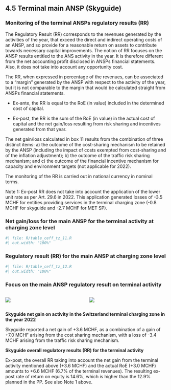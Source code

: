 ## 4.5 Terminal main ANSP (Skyguide) 
### Monitoring of the terminal ANSPs regulatory results (RR)
The Regulatory Result (RR) corresponds to the revenues generated by the activities of the year, that exceed the direct and indirect operating costs of an ANSP, and so provide for a reasonable return on assets to contribute towards necessary capital improvements. The notion of RR focuses on the ANSP results entitled to the ANS activity in the year. It is therefore different from the net accounting profit disclosed in ANSPs financial statements. Also, it does not take into account any opportunity cost.
The RR, when expressed in percentage of the revenues, can be associated to a “margin” generated by the ANSP with respect to the activity of the year, but it is not comparable to the margin that would be calculated straight from ANSPs financial statements.
 - Ex-ante, the RR is equal to the RoE (in value) included in the determined cost of capital.
 - Ex-post, the RR is the sum of the RoE (in value) in the actual cost of capital and the net gain/loss resulting from risk sharing and incentives generated from that year.
The net gain/loss calculated in box 11 results from the combination of three distinct items: a) the outcome of the cost-sharing mechanism to be retained by the ANSP (including the impact of costs exempted from cost-sharing and of the inflation adjustment); b) the outcome of the traffic risk sharing mechanism; and c) the outcome of the financial incentive mechanism for capacity and environment targets (not applicable for 2022). 
The monitoring of the RR is carried out in national currency in nominal terms.

Note 1: Ex-post RR does not take into account the application of the lower unit rate as per Art. 29.6 in 2022. This application generated losses of -3.5 MCHF for entities providing services in the terminal charging zone (-0.8 MCHF for skyguide and -2.7 MCHF for MET SP).

### Net gain/loss for the main ANSP for the terminal activity at charging zone level

```{r}
#| file: R/table_ceff_tz_11.R
#| out.width: "100%"
```



### Regulatory result (RR) for the main ANSP at charging zone level

```{r}
#| file: R/table_ceff_tz_12.R
#| out.width: "100%"
```



### Focus on the main ANSP regulatory result on terminal activity

:::: {.columns}
  
::: {.column width="50%"}

![](images/2022/Switzerland/ceff_5_13_1.png)

:::

::: {.column width="50%"}

![](images/2022/Switzerland/ceff_5_13_2.png)

:::

::::
<p style = "margin-bottom: 0px;">**Skyguide net gain on activity in the Switzerland terminal charging zone in the year 2022**</p>

Skyguide reported a net gain of +3.6 MCHF, as a combination of a gain of +7.0 MCHF arising from the cost sharing mechanism, with a loss of -3.4 MCHF arising from the traffic risk sharing mechanism.

<p style = "margin-bottom: 0px;">**Skyguide overall regulatory results (RR) for the terminal activity**</p>

Ex-post, the overall RR taking into account the net gain from the terminal activity mentioned above (+3.6 MCHF) and the actual RoE (+3.0 MCHF) amounts to +6.6 MCHF (6.7% of the terminal revenues). The resulting ex-post rate of return on equity is 14.6%, which is higher than the 12.9% planned in the PP. See also Note 1 above.